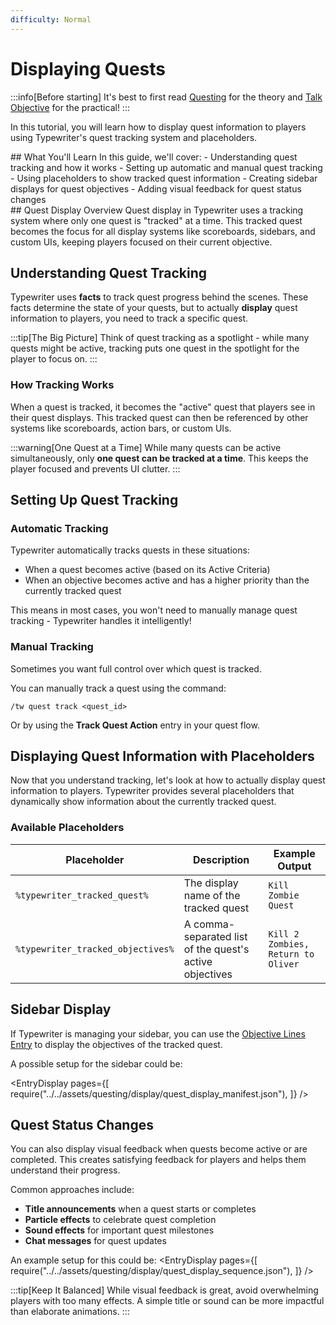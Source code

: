 ```yaml
---
difficulty: Normal
---
```



# Displaying Quests
:::info[Before starting]
It's best to first read [Questing](./index.mdx) for the theory and [Talk Objective](./01-talk-objective.mdx) for the practical!
:::

In this tutorial, you will learn how to display quest information to players using Typewriter's quest tracking system and placeholders.

<SplitLayout>
<Section divider='left'>
## What You'll Learn
In this guide, we'll cover:
- Understanding quest tracking and how it works
- Setting up automatic and manual quest tracking
- Using placeholders to show tracked quest information
- Creating sidebar displays for quest objectives
- Adding visual feedback for quest status changes
</Section>
<Section divider='right'>
## Quest Display Overview
Quest display in Typewriter uses a tracking system where only one quest is "tracked" at a time. This tracked quest becomes the focus for all display systems like scoreboards, sidebars, and custom UIs, keeping players focused on their current objective.
</Section>
</SplitLayout>

## Understanding Quest Tracking
Typewriter uses **facts** to track quest progress behind the scenes. These facts determine the state of your quests, but to actually **display** quest information to players, you need to track a specific quest.

:::tip[The Big Picture]
Think of quest tracking as a spotlight - while many quests might be active, tracking puts one quest in the spotlight for the player to focus on.
:::

### How Tracking Works
When a quest is tracked, it becomes the "active" quest that players see in their quest displays. This tracked quest can then be referenced by other systems like scoreboards, action bars, or custom UIs.

:::warning[One Quest at a Time]
While many quests can be active simultaneously, only **one quest can be tracked at a time**. This keeps the player focused and prevents UI clutter.
:::

## Setting Up Quest Tracking

### Automatic Tracking
Typewriter automatically tracks quests in these situations:
- When a quest becomes active (based on its Active Criteria)
- When an objective becomes active and has a higher priority than the currently tracked quest

This means in most cases, you won't need to manually manage quest tracking - Typewriter handles it intelligently!

### Manual Tracking
Sometimes you want full control over which quest is tracked.

You can manually track a quest using the command:
```
/tw quest track <quest_id>
```
Or by using the **Track Quest Action** entry in your quest flow.

<EntrySearch entryName="track_quest" />

## Displaying Quest Information with Placeholders

Now that you understand tracking, let's look at how to actually display quest information to players. Typewriter provides several placeholders that dynamically show information about the currently tracked quest.

### Available Placeholders

| Placeholder | Description | Example Output |
|-------------|-------------|----------------|
| `%typewriter_tracked_quest%` | The display name of the tracked quest | `Kill Zombie Quest` |
| `%typewriter_tracked_objectives%` | A comma-separated list of the quest's active objectives | `Kill 2 Zombies, Return to Oliver` |

## Sidebar Display

If Typewriter is managing your sidebar, you can use the [Objective Lines Entry](../../../adapters/BasicAdapter/entries/quest/objective_lines.mdx) to display the objectives of the tracked quest.

A possible setup for the sidebar could be:


<EntryDisplay pages={[
    require("../../assets/questing/display/quest_display_manifest.json"),
]} />

## Quest Status Changes

You can also display visual feedback when quests become active or are completed. This creates satisfying feedback for players and helps them understand their progress.

Common approaches include:
- **Title announcements** when a quest starts or completes
- **Particle effects** to celebrate quest completion
- **Sound effects** for important quest milestones
- **Chat messages** for quest updates

An example setup for this could be:
<EntryDisplay pages={[
    require("../../assets/questing/display/quest_display_sequence.json"),
]} />

:::tip[Keep It Balanced]
While visual feedback is great, avoid overwhelming players with too many effects. A simple title or sound can be more impactful than elaborate animations.
:::